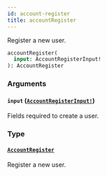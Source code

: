 ```yaml
---
id: account-register
title: accountRegister
---
```


Register a new user.

```graphql
accountRegister(
  input: AccountRegisterInput!
): AccountRegister

```

### Arguments

#### `input` ([`AccountRegisterInput!`](/developer/api-reference/inputs/account-register-input.mdx))

Fields required to create a user.

### Type

#### [`AccountRegister`](/developer/api-reference/objects/account-register.mdx)

Register a new user.
